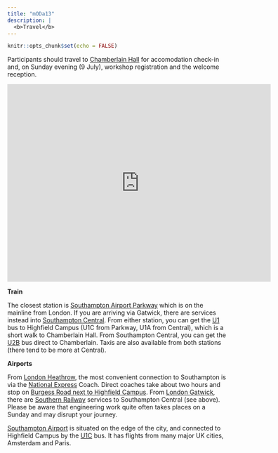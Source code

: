```yaml
---
title: "mODa13"
description: |
  <b>Travel</b>
---
```


```r
knitr::opts_chunk$set(echo = FALSE)
```

Participants should travel to [Chamberlain Hall](https://www.southampton.ac.uk/community/chamberlain.page) for accomodation check-in and, on Sunday evening (9 July), workshop registration and the welcome reception.

<iframe src="https://www.google.com/maps/embed?pb=!1m18!1m12!1m3!1d3005.2273228174113!2d-1.3983859809224368!3d50.94255201958179!2m3!1f0!2f0!3f0!3m2!1i1024!2i768!4f13.1!3m3!1m2!1s0x48747474cd9a7af5%3A0xa8cb078dd4e299bd!2sChamberlain%20Halls!5e0!3m2!1sen!2suk!4v1682970389984!5m2!1sen!2suk" width="600" height="450" style="border:0;" allowfullscreen="" loading="lazy" referrerpolicy="no-referrer-when-downgrade"></iframe>

**Train**

The closest station is [Southampton Airport Parkway](https://www.nationalrail.co.uk/stations/soa/) which is on the mainline from London. If you are arriving via Gatwick, there are services instead into [Southampton Central](https://www.nationalrail.co.uk/stations/sou/). From either station, you can get the [U1](https://www.unilinkbus.co.uk/services/UNIL/U1A) bus to Highfield Campus (U1C from Parkway, U1A from Central), which is a short walk to Chamberlain Hall. From Southampton Central, you can get the [U2B](https://www.unilinkbus.co.uk/services/UNIL/U2B) bus direct to Chamberlain. Taxis are also available from both stations (there tend to be more at Central).

**Airports**

From [London Heathrow](https://www.heathrow.com), the most convenient connection to Southampton is via the [National Express](https://www.nationalexpress.com/en) Coach. Direct coaches take about two hours and stop on [Burgess Road next to Highfield Campus](https://goo.gl/maps/3pttJd4nZoBQQfbv5). From [London Gatwick](https://www.gatwickairport.com), there are [Southern Railway](https://www.southernrailway.com) services to Southampton Central (see above). Please be aware that engineering work quite often takes places on a Sunday and may disrupt your journey.

[Southampton Airport](https://www.southamptonairport.com) is situated on the edge of the city, and connected to Highfield Campus by the [U1C](https://www.unilinkbus.co.uk/services/UNIL/U1C) bus. It has flights from many major UK cities, Amsterdam and Paris.

